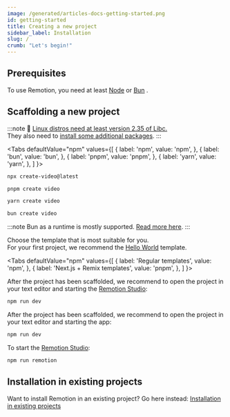 ```yaml
---
image: /generated/articles-docs-getting-started.png
id: getting-started
title: Creating a new project
sidebar_label: Installation
slug: /
crumb: "Let's begin!"
---
```



## Prerequisites

To use Remotion, you need at least [Node](https://nodejs.org/en/download/) <MinNodeVersion /> or [Bun](https://bun.sh) <MinBunVersion />.

## Scaffolding a new project

:::note
🐧 [Linux distros need at least version 2.35 of Libc.](https://github.com/remotion-dev/remotion/issues/2439)  
They also need to [install some additional packages](/docs/miscellaneous/linux-dependencies).
:::

<Tabs
defaultValue="npm"
values={[
{ label: 'npm', value: 'npm', },
{ label: 'bun', value: 'bun', },
{ label: 'pnpm', value: 'pnpm', },
{ label: 'yarn', value: 'yarn', },
]
}>
<TabItem value="npm">

```bash title="Use npm as the package manager"
npx create-video@latest
```

  </TabItem>
  <TabItem value="pnpm">

```bash title="Use pnpm as the package manager"
pnpm create video
```

  </TabItem>

  <TabItem value="yarn">

```bash title="Use Yarn as the package manager"
yarn create video
```

  </TabItem>

  <TabItem value="bun">

```bash title="Use Bun as the package manager and runtime"
bun create video
```

:::note
Bun as a runtime is mostly supported. [Read more here](/docs/bun).
:::

  </TabItem>
</Tabs>

Choose the template that is most suitable for you.  
For your first project, we recommend the [Hello World](/templates/hello-world) template.

<Tabs
defaultValue="npm"
values={[
{ label: 'Regular templates', value: 'npm', },
{ label: 'Next.js + Remix templates', value: 'pnpm', },
]
}>
<TabItem value="npm">

After the project has been scaffolded, we recommend to open the project in your text editor and starting the [Remotion Studio](/docs/studio):

```bash
npm run dev
```

  </TabItem>
  <TabItem value="pnpm">

After the project has been scaffolded, we recommend to open the project in your text editor and starting the app:

```bash
npm run dev
```

To start the [Remotion Studio](/docs/studio):

```bash
npm run remotion
```

  </TabItem>
</Tabs>

## Installation in existing projects

Want to install Remotion in an existing project? Go here instead: [Installation in existing projects](/docs/brownfield)
